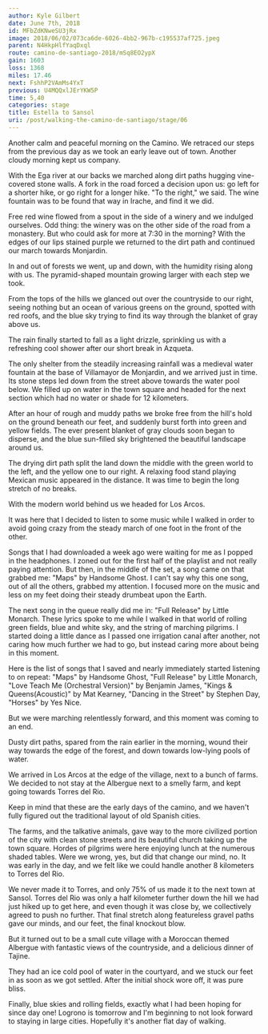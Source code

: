 ```yaml
---
author: Kyle Gilbert
date: June 7th, 2018
id: MFbZdKNweSU3jRx
image: 2018/06/02/073ca6de-6026-4bb2-967b-c195537af725.jpeg
parent: N4HkpHlfYaqDxql
route: camino-de-santiago-2018/mSq8EO2ypX
gain: 1603
loss: 1368
miles: 17.46
next: FshhP2VAmMs4YxT
previous: U4MQQxlJErYKW5P
time: 5,40
categories: stage
title: Estella to Sansol
uri: /post/walking-the-camino-de-santiago/stage/06
---
```


<Stats />

<Route />

Another calm and peaceful morning on the Camino. We retraced our steps
from the previous day as we took an early leave out of town. Another cloudy
morning kept us company.

With the Ega river at our backs we marched along dirt paths hugging vine-covered
stone walls. A fork in the road forced a decision upon us: go left for a
shorter hike, or go right for a longer hike. "To the right," we said. The wine
fountain was to be found that way in Irache, and find it we did.

Free red wine flowed from a spout in the side of a winery and we indulged
ourselves. Odd thing: the winery was on the other side of the road from a
monastery. But who could ask for more at 7:30 in the morning? With the edges of
our lips stained purple we returned to the dirt path and continued our march
towards Monjardin.

In and out of forests we went, up and down, with the humidity rising along with
us. The pyramid-shaped mountain growing larger with each step we took.

From the tops of the hills we glanced out over the countryside to our right,
seeing nothing but an ocean of various greens on the ground, spotted with red
roofs, and the blue sky trying to find its way through the blanket of gray
above us.

The rain finally started to fall as a light drizzle, sprinkling us with a
refreshing cool shower after our short break in Azqueta.

The only shelter from the steadily increasing rainfall was a medieval water
fountain at the base of Villamayor de Monjardin, and we arrived just in time.
Its stone steps led down from the street above towards the water pool below. We
filled up on water in the town square and headed for the next section which had
no water or shade for 12 kilometers.

After an hour of rough and muddy paths we broke free from the hill's hold on the
ground beneath our feet, and suddenly burst forth into green and yellow fields.
The ever present blanket of gray clouds soon began to disperse, and the blue
sun-filled sky brightened the beautiful landscape around us.

The drying dirt path split the land down the middle with the green world to the
left, and the yellow one to our right. A relaxing food stand playing Mexican
music appeared in the distance. It was time to begin the long stretch of no
breaks.

With the modern world behind us we headed for Los Arcos.

It was here that I decided to listen to some music while I walked in order to
avoid going crazy from the steady march of one foot in the front of the other.

Songs that I had downloaded a week ago were waiting for me as I popped in the
headphones. I zoned out for the first half of the playlist and not really
paying attention. But then, in the middle of the set, a song came on that
grabbed me: "Maps" by Handsome Ghost. I can't say why this one song, out of all
the others, grabbed my attention. I focused more on the music and less on my
feet doing their steady drumbeat upon the Earth.

The next song in the queue really did me in: "Full Release" by Little Monarch.
These lyrics spoke to me while I walked in that world of rolling green fields,
blue and white sky, and the string of marching pilgrims. I started doing a
little dance as I passed one irrigation canal after another, not caring how
much further we had to go, but instead caring more about being in this moment.

Here is the list of songs that I saved and nearly immediately started listening
to on repeat: "Maps" by Handsome Ghost, "Full Release" by Little Monarch, "Love
Teach Me (Orchestral Version)" by Benjamin James, "Kings & Queens(Acoustic)" by
Mat Kearney, "Dancing in the Street" by Stephen Day, "Horses" by Yes Nice.

But we were marching relentlessly forward, and this moment was coming to an
end.

Dusty dirt paths, spared from the rain earlier in the morning, wound their way
towards the edge of the forest, and down towards low-lying pools of water.

We arrived in Los Arcos at the edge of the village, next to a bunch of farms. We
decided to not stay at the Albergue next to a smelly farm, and kept going
towards Torres del Rio.

Keep in mind that these are the early days of the camino, and we haven't fully
figured out the traditional layout of old Spanish cities.

The farms, and the talkative animals, gave way to the more civilized portion of
the city with clean stone streets and its beautiful church taking up the town
square. Hordes of pilgrims were here enjoying lunch at the numerous shaded
tables. Were we wrong, yes, but did that change our mind, no. It was early in
the day, and we felt like we could handle another 8 kilometers to Torres del
Rio.

We never made it to Torres, and only 75% of us made it to the next town at
Sansol. Torres del Rio was only a half kilometer further down the hill we had
just hiked up to get here, and even though it was close by, we collectively
agreed to push no further. That final stretch along featureless gravel paths
gave our minds, and our feet, the final knockout blow.

But it turned out to be a small cute village with a Moroccan themed Albergue
with fantastic views of the countryside, and a delicious dinner of Tajine.

They had an ice cold pool of water in the courtyard, and we stuck our feet in as
soon as we got settled. After the initial shock wore off, it was pure bliss.

Finally, blue skies and rolling fields, exactly what I had been hoping for since
day one! Logrono is tomorrow and I'm beginning to not look forward to staying
in large cities. Hopefully it's another flat day of walking.

